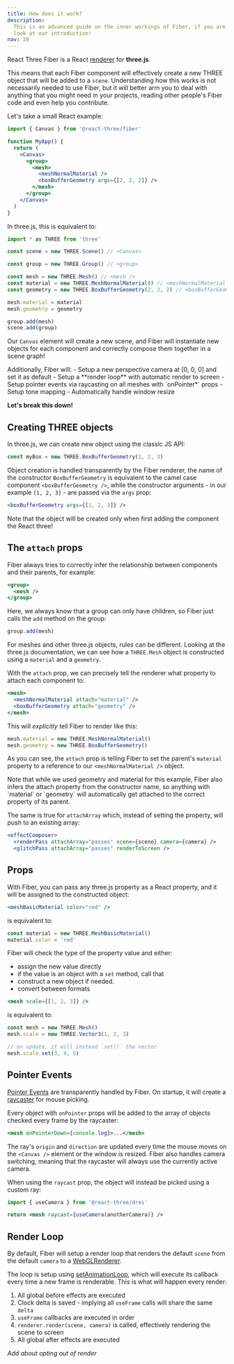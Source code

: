 ```yaml
---
title: How does it work?
description:
  This is an advanced guide on the inner workings of Fiber, if you are just getting started, take a
  look at our introduction!
nav: 20
---
```


React Three Fiber is a React <a href="https://reactjs.org/docs/codebase-overview.html#renderers">renderer</a> for **three.js**.

This means that each Fiber component will effectively create a new THREE object that will be added to a `scene`.
Understanding how this works is not necessarily needed to use Fiber, but it will better arm you to deal with anything that you might need in your projects, reading other people's Fiber code and even help you contribute.

Let's take a small React example:

```jsx
import { Canvas } from '@react-three/fiber'

function MyApp() {
  return (
    <Canvas>
      <group>
        <mesh>
          <meshNormalMaterial />
          <boxBufferGeometry args={[2, 2, 2]} />
        </mesh>
      </group>
    </Canvas>
  )
}
```

In three.js, this is equivalent to:

```js
import * as THREE from 'three'

const scene = new THREE.Scene() // <Canvas>

const group = new THREE.Group() // <group>

const mesh = new THREE.Mesh() // <mesh />
const material = new THREE.MeshNormalMaterial() // <meshNormalMaterial />
const geometry = new THREE.BoxBufferGeometry(2, 2, 2) // <boxBufferGeometry />

mesh.material = material
mesh.geometry = geometry

group.add(mesh)
scene.add(group)
```

Our `Canvas` element will create a new scene, and Fiber will instantiate new objects for each component and correctly compose them together in a scene graph!

<Callout>
  Additionally, Fiber will: - Setup a new perspective camera at [0, 0, 0] and set it as default -
  Setup a **render loop** with automatic render to screen - Setup pointer events via raycasting on
  all meshes with `onPointer*` props - Setup tone mapping - Automatically handle window resize
</Callout>

**Let's break this down!**

## Creating THREE objects

In three.js, we can create new object using the classic JS API:

```js
const myBox = new THREE.BoxBufferGeometry(1, 2, 3)
```

Object creation is handled transparently by the Fiber renderer, the name of the constructor `BoxBufferGeometry` is equivalent to the camel case component `<boxBufferGeometry />`, while the constructor arguments - in our example `[1, 2, 3]` - are passed via the `args` prop:

```jsx
<boxBufferGeometry args={[1, 2, 3]} />
```

<Callout>
  Note that the object will be created only when first adding the component the React three!
</Callout>

## The `attach` props

Fiber always tries to correctly infer the relationship between components and their parents, for example:

```jsx
<group>
  <mesh />
</group>
```

Here, we always know that a group can only have children, so Fiber just calls the `add` method on the group:

```js
group.add(mesh)
```

For meshes and other three.js objects, rules can be different. Looking at the three.js documentation, we can see how a `THREE.Mesh` object is constructed using a `material` and a `geometry`.

With the `attach` prop, we can precisely tell the renderer what property to attach each component to:

```jsx
<mesh>
  <meshNormalMaterial attach="material" />
  <boxBufferGeometry attach="geometry" />
</mesh>
```

This will _explicitly_ tell Fiber to render like this:

```js
mesh.material = new THREE.MeshNormalMaterial()
mesh.geometry = new THREE.BoxBufferGeometry()
```

As you can see, the `attach` prop is telling Fiber to set the parent's `material` property to a reference to our `<meshNormalMaterial />` object.

<Callout>
  Note that while we used geometry and material for this example, Fiber also infers the attach
  property from the constructor name, so anything with `material` or `geometry` will automatically
  get attached to the correct property of its parent.
</Callout>

The same is true for `attachArray` which, instead of setting the property, will push to an existing array:

```jsx
<effectComposer>
  <renderPass attachArray="passes" scene={scene} camera={camera} />
  <glitchPass attachArray="passes" renderToScreen />
```

## Props

With Fiber, you can pass any three.js property as a React property, and it will be assigned to the constructed object:

```jsx
<meshBasicMaterial color="red" />
```

is equivalent to:

```jsx
const material = new THREE.MeshBasicMaterial()
material.color = 'red'
```

Fiber will check the type of the property value and either:

- assign the new value directly
- if the value is an object with a `set` method, call that
- construct a new object if needed.
- convert between formats

```jsx
<mesh scale={[1, 2, 3]} />
```

is equivalent to:

```jsx
const mesh = new THREE.Mesh()
mesh.scale = new THREE.Vector3(1, 2, 3)

// on update, it will instead `set()` the vector
mesh.scale.set(3, 4, 5)
```

## Pointer Events

[Pointer Events](/react-three-fiber/API/events) are transparently handled by Fiber. On startup, it will create a [raycaster](https://threejs.org/docs/#api/en/core/Raycaster) for mouse picking.

Every object with `onPointer` props will be added to the array of objects checked every frame by the raycaster:

```jsx
<mesh onPointerDown={console.log}>...</mesh>
```

The ray's `origin` and `direction` are updated every time the mouse moves on the `<Canvas />` element or the window is resized.
Fiber also handles camera switching, meaning that the raycaster will always use the currently active camera.

When using the `raycast` prop, the object will instead be picked using a custom ray:

```jsx
import { useCamera } from '@react-three/drei'

return <mesh raycast={useCamera(anotherCamera)} />
```

<!--
  TODO: [See this recipe for more info about this.](/docs/recipes/raycasting)
-->

## Render Loop

By default, Fiber will setup a render loop that renders the default `scene` from the default `camera` to a [WebGLRenderer](https://threejs.org/docs/#api/en/renderers/WebGLRenderer).

The loop is setup using [setAnimationLoop](https://threejs.org/docs/#api/en/renderers/WebGLRenderer.setAnimationLoop), which will execute its callback every time a new frame is renderable. This is what will happen every render:

<!--
  TODO: create docs for:
  - global before/after effects (formerly docs/recipes/effects)
  - delta (docs/time)
-->

1. All global before effects are executed
2. Clock delta is saved - implying all `useFrame` calls will share the same `delta`
3. `useFrame` callbacks are executed in order
4. `renderer.render(scene, camera)` is called, effectively rendering the scene to screen
5. All global after effects are executed

_Add about opting out of render_
